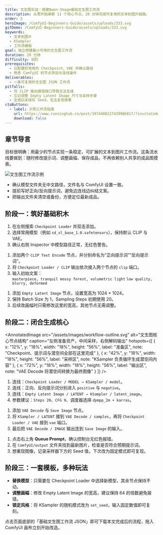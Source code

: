 ```yaml
---
title: 文生图实战：搭建Qwen-Image基础文生图工作流
description: 从零开始串联 11 个核心节点，20 分钟完成可复用的文本到图片链路。
order: 2
heroImage: /ComfyUI-Beginners-Guide/assets/uploads/333.svg
gifDemo: /ComfyUI-Beginners-Guide/assets/uploads/333.svg
keywords:
  - 文本到图片
  - KSampler
  - 工作流模板
goal: 独立搭建最小可用的文生图工作流
duration: 20 分钟
difficulty: 初阶
prerequisites:
  - 已配置好常用的 Checkpoint、VAE 并确认路径
  - 熟悉 ComfyUI 的节点添加与连线操作
deliverables:
  - 一条可复用的文生图 JSON 工作流
pitfalls:
  - 将 CLIP 输出接错端口导致无法生成
  - 忘记调整 Empty Latent Image 尺寸与采样步骤
  - 生成后未保存 Seed，无法复现效果
ctaButtons:
  - label: 示例工作流指南
    url: https://www.runninghub.cn/post/1974408227439906817/?inviteCode=9fgi9bfg
    download: false
---
```


## 章节导言

目标很明确：用最少的节点实现一条稳定、可扩展的文本到图片工作流。这条流水线要做到：随时修改提示词、调整画幅、保存成品，不再依赖别人共享的成品图摸索。

![文生图工作流示例](/ComfyUI-Beginners-Guide/assets/uploads/wechat_2025-10-04_193054_297.png "Qwen-Image 文生图工作流")

<TipCard title="动手前必备检查" tone="info">
  <ul>
    <li>确认模型文件夹无中文路径，文件名与 ComfyUI 设置一致。</li>
    <li>提前写好正向/反向提示词，避免边连线边纠结文案。</li>
    <li>把输出文件夹清空或备份，方便定位最新成品。</li>
  </ul>
</TipCard>

## 阶段一：筑好基础积木

<StepCard index={1} title="加载模型底座" summary="Checkpoint Loader" id="step-1">
  <ol>
    <li>在左侧搜索 <code>Checkpoint Loader</code> 并双击添加。</li>
    <li>选择常用模型（例如 <code>sd_xl_base_1.0.safetensors</code>），保持默认 CLIP 与 VAE。</li>
    <li>确认右侧 Inspector 中模型路径正常，无红色警告。</li>
  </ol>
</StepCard>

<StepCard index={2} title="准备提示词资产" summary="双 CLIP Text Encode" id="step-2">
  <ol>
    <li>添加两个 <code>CLIP Text Encode</code> 节点，并分别命名为“正向提示词”“反向提示词”。</li>
    <li>将 <code>Checkpoint Loader / CLIP</code> 输出依次接入两个节点的 <code>clip</code> 端口。</li>
    <li>
      输入初始文案：
      <div className="mt-2 space-y-1 text-xs">
        <code>masterpiece, tranquil mossy forest, volumetric light</code>
        <code>low quality, blurry, deformed</code>
      </div>
    </li>
  </ol>
</StepCard>

<StepCard index={3} title="建立潜空间画布" summary="Empty Latent Image" id="step-3">
  <ol>
    <li>添加 <code>Empty Latent Image</code> 节点，设置宽高为 1024 × 1024。</li>
    <li>保持 Batch Size 为 1，Sampling Steps 初期使用 20。</li>
    <li>后续改画幅时只需修改这里的宽高，其他节点无需调整。</li>
  </ol>
</StepCard>

## 阶段二：闭合生成核心

<GifDemo
  src="/assets/images/text-to-image-demo.gif"
  alt="文生图工作流动图演示"
  caption="提示词输入 → 采样 → 解码保存"
  description="动图展示了从准备提示词、采样潜空间到解码输出的完整流程。"
/>

<AnnotatedImage
  src="/assets/images/workflow-outline.svg"
  alt="文生图核心节点结构"
  caption="左侧准备资产，中间采样，右侧解码输出"
  hotspots={[
    { x: "12%", y: "18%", width: "18%", height: "56%", label: "准备区", note: "Checkpoint、提示词与潜空间全部在这里完成" },
    { x: "42%", y: "18%", width: "18%", height: "56%", label: "采样区", note: "KSampler 负责循环生成潜空间内容" },
    { x: "72%", y: "18%", width: "18%", height: "56%", label: "输出区", note: "VAE Decode 将潜空间转换为最终图像" }
  ]}
/>

<StepCard index={4} title="配置 KSampler" summary="四条输入缺一不可" id="step-4">
  <ol>
    <li>连线：<code>Checkpoint Loader / MODEL → KSampler / model</code>。</li>
    <li>连线：正向、反向提示词分别进入 <code>positive</code> 与 <code>negative</code>。</li>
    <li>连线：<code>Empty Latent Image / LATENT → KSampler / latent_image</code>。</li>
    <li>参数建议：<code>Steps 20</code>、<code>CFG 9</code>、调度器选择 <code>dpmpp_2m + karras</code>。</li>
  </ol>
</StepCard>

<StepCard index={5} title="解码并保存" summary="VAE Decode + Save Image" id="step-5">
  <ol>
    <li>添加 <code>VAE Decode</code> 与 <code>Save Image</code> 节点。</li>
    <li>将 <code>KSampler / LATENT</code> 接到 <code>VAE Decode / samples</code>，再将 <code>Checkpoint Loader / VAE</code> 接到 <code>vae</code> 端口。</li>
    <li>最后把 <code>VAE Decode / IMAGE</code> 输出连到 <code>Save Image</code> 的输入。</li>
  </ol>
</StepCard>

<TipCard title="快速验证任务流" tone="success">
  <ol>
    <li>点击右上角 <strong>Queue Prompt</strong>，确认控制台无红色报错。</li>
    <li>在 <code>ComfyUI/output</code> 文件夹找到最新图片，检查是否符合预期提示词。</li>
    <li>想重现图像，记录采样器下方的 Seed 值，下次改为固定模式即可复现。</li>
  </ol>
</TipCard>

## 阶段三：一套模板，多种玩法

- **替换模型**：只需要在 Checkpoint Loader 中选择新模型，其余节点保持不动。
- **调整画幅**：修改 Empty Latent Image 的宽高，建议保持 64 的倍数避免报错。
- **锁定风格**：将 KSampler 的随机模式改为 <code>set_seed</code>，输入固定数值即可复刻。

<TipCard title="立即导入标准模板" tone="info">
  <p>点击页面底部的「基础文生图工作流 JSON」即可下载本文完成后的流程，拖入 ComfyUI 画布立刻开始改造。</p>
</TipCard>
